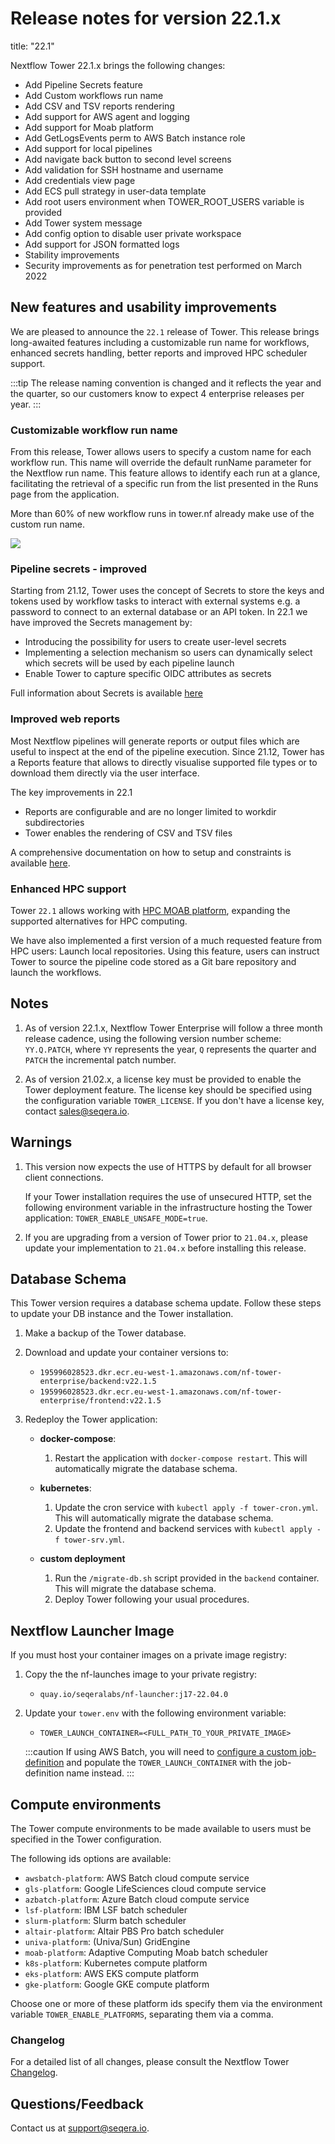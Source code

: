 # Release notes for version 22.1.x

title: "22.1"

Nextflow Tower 22.1.x brings the following changes:

- Add Pipeline Secrets feature
- Add Custom workflows run name
- Add CSV and TSV reports rendering
- Add support for AWS agent and logging
- Add support for Moab platform
- Add GetLogsEvents perm to AWS Batch instance role
- Add support for local pipelines
- Add navigate back button to second level screens
- Add validation for SSH hostname and username
- Add credentials view page
- Add ECS pull strategy in user-data template
- Add root users environment when TOWER_ROOT_USERS variable is provided
- Add Tower system message
- Add config option to disable user private workspace
- Add support for JSON formatted logs
- Stability improvements
- Security improvements as for penetration test performed on March 2022

## New features and usability improvements

We are pleased to announce the `22.1` release of Tower. This release brings long-awaited features including a customizable run name for workflows, enhanced secrets handling, better reports and improved HPC scheduler support.

:::tip
The release naming convention is changed and it reflects the year and the quarter, so our customers know to expect 4 enterprise releases per year.
:::

### Customizable workflow run name

From this release, Tower allows users to specify a custom name for each workflow run. This name will override the default runName parameter for the Nextflow run name. This feature allows to identify each run at a glance, facilitating the retrieval of a specific run from the list presented in the Runs page from the application.

More than 60% of new workflow runs in tower.nf already make use of the custom run name.

![](./_images/custom-run-name.png)

### Pipeline secrets - improved

Starting from 21.12, Tower uses the concept of Secrets to store the keys and tokens used by workflow tasks to interact with external systems e.g. a password to connect to an external database or an API token. In 22.1 we have improved the Secrets management by:

- Introducing the possibility for users to create user-level secrets
- Implementing a selection mechanism so users can dynamically select which secrets will be used by each pipeline launch
- Enable Tower to capture specific OIDC attributes as secrets

Full information about Secrets is available [here](https://help.tower.nf/latest/secrets/overview/)

### Improved web reports

Most Nextflow pipelines will generate reports or output files which are useful to inspect at the end of the pipeline execution. Since 21.12, Tower has a Reports feature that allows to directly visualise supported file types or to download them directly via the user interface.

The key improvements in 22.1

- Reports are configurable and are no longer limited to workdir subdirectories
- Tower enables the rendering of CSV and TSV files

A comprehensive documentation on how to setup and constraints is available [here](https://help.tower.nf/latest/reports/overview/).

### Enhanced HPC support

Tower `22.1` allows working with [HPC MOAB platform](https://adaptivecomputing.com/moab-hpc-suite/ "
"), expanding the supported alternatives for HPC computing.

We have also implemented a first version of a much requested feature from HPC users: Launch local repositories. Using this feature, users can instruct Tower to source the pipeline code stored as a Git bare repository and launch the workflows.

## Notes

1. As of version 22.1.x, Nextflow Tower Enterprise will follow a three month release cadence, using the following version number scheme: `YY.Q.PATCH`, where `YY` represents the year, `Q` represents the quarter and `PATCH` the incremental patch number.

2. As of version 21.02.x, a license key must be provided to enable the Tower deployment feature. The license key should be specified using the configuration variable `TOWER_LICENSE`. If you don't have a license key, contact sales@seqera.io.

## Warnings

1. This version now expects the use of HTTPS by default for all browser client connections.

   If your Tower installation requires the use of unsecured HTTP, set the following environment variable in the infrastructure hosting the Tower application: `TOWER_ENABLE_UNSAFE_MODE=true`.

2. If you are upgrading from a version of Tower prior to `21.04.x`, please update your implementation to `21.04.x` before installing this release.

## Database Schema

This Tower version requires a database schema update. Follow these steps to update your DB instance and the Tower installation.

1. Make a backup of the Tower database.

2. Download and update your container versions to:

   - `195996028523.dkr.ecr.eu-west-1.amazonaws.com/nf-tower-enterprise/backend:v22.1.5`
   - `195996028523.dkr.ecr.eu-west-1.amazonaws.com/nf-tower-enterprise/frontend:v22.1.5`

3. Redeploy the Tower application:

   - **docker-compose**:

     1. Restart the application with `docker-compose restart`. This will automatically migrate the database schema.

   - **kubernetes**:

     1. Update the cron service with `kubectl apply -f tower-cron.yml`. This will automatically migrate the database schema.
     2. Update the frontend and backend services with `kubectl apply -f tower-srv.yml`.

   - **custom deployment**

     1. Run the `/migrate-db.sh` script provided in the `backend` container. This will migrate the database schema.
     2. Deploy Tower following your usual procedures.

## Nextflow Launcher Image

If you must host your container images on a private image registry:

1.  Copy the the nf-launches image to your private registry:

    - `quay.io/seqeralabs/nf-launcher:j17-22.04.0`

2.  Update your `tower.env` with the following environment variable:

    - `TOWER_LAUNCH_CONTAINER=<FULL_PATH_TO_YOUR_PRIVATE_IMAGE>`

    :::caution
    If using AWS Batch, you will need to [configure a custom job-definition](../advanced-topics/custom-launch-container.mdx) and populate the `TOWER_LAUNCH_CONTAINER` with the job-definition name instead.
    :::

## Compute environments

The Tower compute environments to be made available to users must be specified in the Tower configuration.

The following ids options are available:

- `awsbatch-platform`: AWS Batch cloud compute service
- `gls-platform`: Google LifeSciences cloud compute service
- `azbatch-platform`: Azure Batch cloud compute service
- `lsf-platform`: IBM LSF batch scheduler
- `slurm-platform`: Slurm batch scheduler
- `altair-platform`: Altair PBS Pro batch scheduler
- `univa-platform`: (Univa/Sun) GridEngine
- `moab-platform`: Adaptive Computing Moab batch scheduler
- `k8s-platform`: Kubernetes compute platform
- `eks-platform`: AWS EKS compute platform
- `gke-platform`: Google GKE compute platform

Choose one or more of these platform ids specify them via the environment variable `TOWER_ENABLE_PLATFORMS`, separating them via a comma.

### Changelog

For a detailed list of all changes, please consult the Nextflow Tower [Changelog](./changelog.mdx).

## Questions/Feedback

Contact us at [support@seqera.io](mailto:support@seqera.io).
